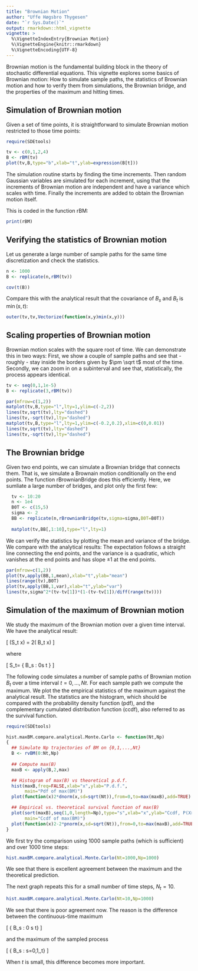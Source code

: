 ```yaml
---
title: "Brownian Motion"
author: "Uffe Høgsbro Thygesen"
date: "`r Sys.Date()`"
output: rmarkdown::html_vignette
vignette: >
  %\VignetteIndexEntry{Brownian Motion}
  %\VignetteEngine{knitr::rmarkdown}
  %\VignetteEncoding{UTF-8}
---
```

Brownian motion is the fundamental building block in the theory of stochastic differential equations. This vignette explores some basics of Brownian motion: How to simulate sample paths, the statistics of Brownian motion and how to verify them from simulations, the Brownian bridge, and the properties of the maximum and hitting times.

## Simulation of Brownian motion

Given a set of time points, it is straightforward to simulate Brownian motion restricted to those time points:

```r
require(SDEtools)

tv <- c(0,1,2,4)
B <- rBM(tv)
plot(tv,B,type="b",xlab="t",ylab=expression(B[t]))
```

The simulation routine starts by finding the time increments. Then random Gaussian variables are simulated for each increment, using that the increments of Brownian motion are independent and have a variance which scales with time. Finally the increments are added to obtain the Brownian motion itself.

This is coded in the function rBM:

```r
print(rBM)
```

## Verifying the statistics of Brownian motion 

Let us generate a large number of sample paths for the same time discretization and check the statistics.

```r
n <- 1000
B <- replicate(n,rBM(tv))

cov(t(B))
```
Compare this with the analytical result that the covariance of $B_s$ and $B_t$ is $\min(s,t)$:

```r
outer(tv,tv,Vectorize(function(x,y)min(x,y)))
```

## Scaling properties of Brownian motion 

Brownian motion scales with the square root of time. We can demonstrate this in two ways: First, we show a couple of sample paths and see that - roughly - stay inside the borders given by $\pm \sqrt t$ most of the time. Secondly, we can zoom in on a subinterval and see that, statistically, the process appears identical.

```r
tv <- seq(0,1,1e-5)
B <- replicate(3,rBM(tv))

par(mfrow=c(1,2))
matplot(tv,B,type="l",lty=1,ylim=c(-2,2))
lines(tv,sqrt(tv),lty="dashed")
lines(tv,-sqrt(tv),lty="dashed")
matplot(tv,B,type="l",lty=1,ylim=c(-0.2,0.2),xlim=c(0,0.01))
lines(tv,sqrt(tv),lty="dashed")
lines(tv,-sqrt(tv),lty="dashed")
```

## The Brownian bridge

Given two end points, we can simulate a Brownian bridge that connects them. That is, we simulate a Brownain motion conditionally on the end points. The function rBrownianBridge does this efficiently. Here, we sumliate a large number of bridges, and plot only the first few: 

```r
  tv <- 10:20
  n <- 1e4
  B0T <- c(15,5)
  sigma <- 2
  BB <- replicate(n,rBrownianBridge(tv,sigma=sigma,B0T=B0T))
  
  matplot(tv,BB[,1:10],type="l",lty=1)
```

We can verify the statistics by plotting the mean and variance of the bridge. We compare with the analytical results: The expectation follows a straight line connecting the end points, and the variance is a quadratic, which vanishes at the end points and has slope $\pm 1$ at the end points.  

```r
par(mfrow=c(1,2))
plot(tv,apply(BB,1,mean),xlab="t",ylab="mean")
lines(range(tv),B0T)
plot(tv,apply(BB,1,var),xlab="t",ylab="var")
lines(tv,sigma^2*(tv-tv[1])*(1-(tv-tv[1])/diff(range(tv))))
```

## Simulation of the maximum of Brownian motion 

We study the maximum of the Brownian motion over a given time interval. We have the analytical result:

\[
\mathbf{P}(S_t \geq x) = 2\mathbf{P}( B_t \geq x) 
\]

where 

\[
S_t= \max\{ B_s : 0\leq s \leq t \}
\]

The following code simulates a number of sample paths of Brownian motion $B_t$ over a time interval  $t=0,\ldots,Nt$. For each sample path we compute the maximum. We plot the the empirical statistics of the maximum against the analytical result. The statistics are the histogram, which should be compared with the probability density function (pdf), and the complementary cumulated distribution function (ccdf), also referred to as the survival function. 


```r
require(SDEtools)

hist.maxBM.compare.analytical.Monte.Carlo <- function(Nt,Np)
{ 
  ## Simulate Np trajectories of BM on {0,1,...,Nt}
  B <- rvBM(0:Nt,Np)
  
  ## Compute max(B) 
  maxB <- apply(B,2,max)

  ## Histogram of max(B) vs theoretical p.d.f.  
  hist(maxB,freq=FALSE,xlab="x",ylab="P.d.f.",
       main="Pdf of max(BM)")
  plot(function(x)2*dnorm(x,sd=sqrt(Nt)),from=0,to=max(maxB),add=TRUE)

  ## Empirical vs. theoretical survival function of max(B)
  plot(sort(maxB),seq(1,0,length=Np),type="s",xlab="x",ylab="Ccdf, P(X>x)",
       main="Ccdf of max(BM)")
  plot(function(x)2-2*pnorm(x,sd=sqrt(Nt)),from=0,to=max(maxB),add=TRUE)
}

```

We first try the comparison using 1000 sample paths (which is sufficient) and over 1000 time steps: 

```r
hist.maxBM.compare.analytical.Monte.Carlo(Nt=1000,Np=1000)
```

We see that there is excellent agreement between the maximum and the theoretical prediction. 

The next graph repeats this for a small number of time steps, $N_t=10$.

```r
hist.maxBM.compare.analytical.Monte.Carlo(Nt=10,Np=1000)
```

We see that there is poor agreement now. The reason is the difference between the continuous-time maximum

\[
\max\{ B_s : 0 \leq s \leq t\}
\]

and the maximum of the sampled process

\[
\max\{ B_s : s=0,1,\ldots,t\}
\]

When $t$ is small, this difference becomes more important. 

